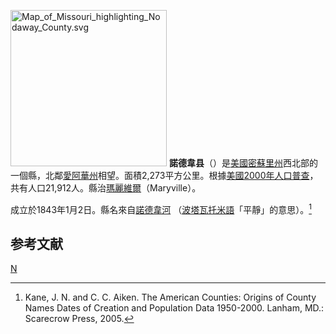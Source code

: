 {{noteTA
|T=zh-hans:诺德韦县 (密苏里州);zh-hk:諾德韋縣 (密蘇里州);zh-tw:諾德韋郡 (密蘇里州);
|1=zh-hans:县;zh-hk:縣;zh-tw:郡;
}}

[[File:Map_of_Missouri_highlighting_Nodaway_County.svg|250px]]
'''諾德韋县'''（{{lang-en|Nodaway County}}）是[[美國|美國]][[密蘇里州|密蘇里州]]西北部的一個縣，北鄰[[愛阿華州|愛阿華州]]相望。面積2,273平方公里。根據[[美國2000年人口普查|美國2000年人口普查]]，共有人口21,912人。縣治[[瑪麗維爾_(密蘇里州)|瑪麗維爾]]（Maryville）。

成立於1843年1月2日。縣名來自[[諾德韋河|諾德韋河]] （[[波塔瓦托米人|波塔瓦托米語]]「平靜」的意思）。<ref>Kane, J. N. and C. C. Aiken. The American Counties: Origins of County Names Dates of Creation and Population Data 1950-2000. Lanham, MD.: Scarecrow Press, 2005.</ref>

== 参考文献 ==
{{Reflist}}

[[Category:密蘇里州行政區劃|N]]